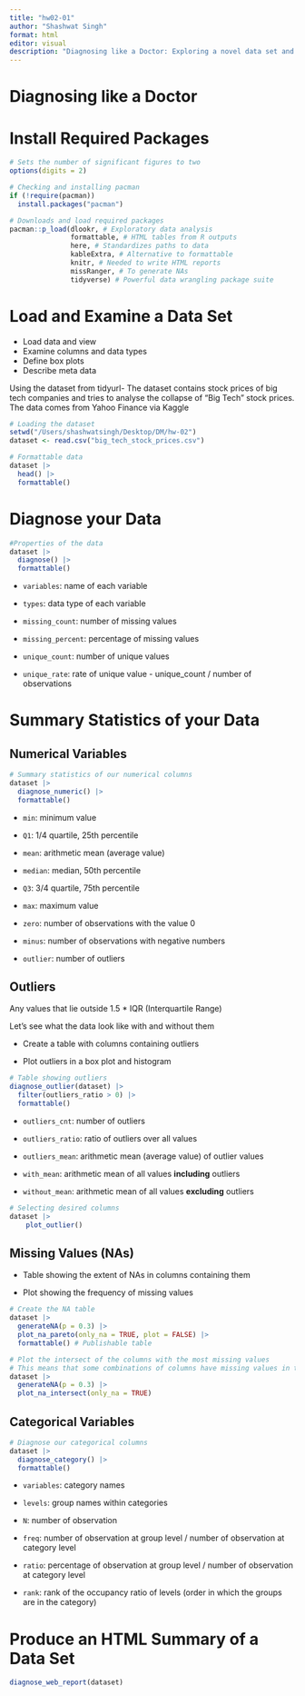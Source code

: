 ```yaml
---
title: "hw02-01"
author: "Shashwat Singh"
format: html
editor: visual
description: "Diagnosing like a Doctor: Exploring a novel data set and produce publication quality tables and reports, performing  basic operations such as identifying summary statistics and outliers in the data."
---
```


# Diagnosing like a Doctor

# Install Required Packages

```r
# Sets the number of significant figures to two
options(digits = 2)

# Checking and installing pacman 
if (!require(pacman))
  install.packages("pacman")

# Downloads and load required packages
pacman::p_load(dlookr, # Exploratory data analysis
               formattable, # HTML tables from R outputs
               here, # Standardizes paths to data
               kableExtra, # Alternative to formattable
               knitr, # Needed to write HTML reports
               missRanger, # To generate NAs
               tidyverse) # Powerful data wrangling package suite
```

# Load and Examine a Data Set

-   Load data and view
-   Examine columns and data types
-   Define box plots
-   Describe meta data

Using the dataset from tidyurl- The dataset contains stock prices of big tech companies and tries to analyse the collapse of "Big Tech" stock prices. The data comes from Yahoo Finance via Kaggle

```r
# Loading the dataset
setwd("/Users/shashwatsingh/Desktop/DM/hw-02")
dataset <- read.csv("big_tech_stock_prices.csv") 

# Formattable data
dataset |>
  head() |>
  formattable()
```

# Diagnose your Data

```r
#Properties of the data
dataset |>
  diagnose() |>
  formattable()
```

-   `variables`: name of each variable

-   `types`: data type of each variable

-   `missing_count`: number of missing values

-   `missing_percent`: percentage of missing values

-   `unique_count`: number of unique values

-   `unique_rate`: rate of unique value - unique_count / number of observations

# Summary Statistics of your Data

## Numerical Variables

```r
# Summary statistics of our numerical columns
dataset |>
  diagnose_numeric() |>
  formattable()
```

-   `min`: minimum value

-   `Q1`: 1/4 quartile, 25th percentile

-   `mean`: arithmetic mean (average value)

-   `median`: median, 50th percentile

-   `Q3`: 3/4 quartile, 75th percentile

-   `max`: maximum value

-   `zero`: number of observations with the value 0

-   `minus`: number of observations with negative numbers

-   `outlier`: number of outliers

## Outliers

Any values that lie outside 1.5 \* IQR (Interquartile Range)

Let's see what the data look like with and without them

-   Create a table with columns containing outliers

-   Plot outliers in a box plot and histogram

```r
# Table showing outliers
diagnose_outlier(dataset) |>
  filter(outliers_ratio > 0) |>
  formattable()
```

-   `outliers_cnt`: number of outliers

-   `outliers_ratio`: ratio of outliers over all values

-   `outliers_mean`: arithmetic mean (average value) of outlier values

-   `with_mean`: arithmetic mean of all values **including** outliers

-   `without_mean`: arithmetic mean of all values **excluding** outliers

```r
# Selecting desired columns 
dataset |>
    plot_outlier()
```

## Missing Values (NAs)

-   Table showing the extent of NAs in columns containing them

-   Plot showing the frequency of missing values

```r
# Create the NA table
dataset |>
  generateNA(p = 0.3) |>
  plot_na_pareto(only_na = TRUE, plot = FALSE) |>
  formattable() # Publishable table
```

```r
# Plot the intersect of the columns with the most missing values
# This means that some combinations of columns have missing values in the same row
dataset |>
  generateNA(p = 0.3) |>
  plot_na_intersect(only_na = TRUE) 
```

## Categorical Variables

```r
# Diagnose our categorical columns
dataset |>
  diagnose_category() |> 
  formattable()
```

-   `variables`: category names

-   `levels`: group names within categories

-   `N`: number of observation

-   `freq`: number of observation at group level / number of observation at category level

-   `ratio`: percentage of observation at group level / number of observation at category level

-   `rank`: rank of the occupancy ratio of levels (order in which the groups are in the category)

# Produce an HTML Summary of a Data Set

```r
diagnose_web_report(dataset)
```
